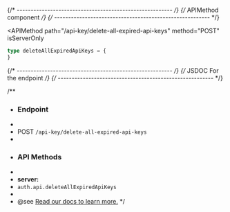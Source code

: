{/* -------------------------------------------------------- */}
{/*                   APIMethod component                    */}
{/* -------------------------------------------------------- */}

<APIMethod
  path="/api-key/delete-all-expired-api-keys"
  method="POST"
  isServerOnly
>
```ts
type deleteAllExpiredApiKeys = {
}
```
</APIMethod>

{/* -------------------------------------------------------- */}
{/*                JSDOC For the endpoint                    */}
{/* -------------------------------------------------------- */}

/**
 * ### Endpoint
 * 
 * POST `/api-key/delete-all-expired-api-keys`
 * 
 * ### API Methods
 * 
 * **server:**
 * `auth.api.deleteAllExpiredApiKeys`
 * 
 * @see [Read our docs to learn more.](https://better-auth.com/docs/plugins/api-key#api-method-api-key-delete-all-expired-api-keys)
 */